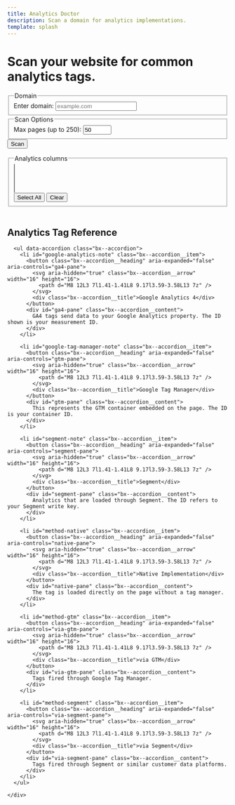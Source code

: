 ```yaml
---
title: Analytics Doctor
description: Scan a domain for analytics implementations.
template: splash
---
```

<div id="analytics-root" class="carbon-container bx--grid bx--grid--condensed">
  <div class="bx--row">
    <div class="bx--col-lg-8 bx--offset-lg-2">
      <div class="carbon-hero">
        <h1>Scan your website for common analytics tags.</h1>
      </div>
      <form id="scan-form" class="bx--form">
        <fieldset class="bx--fieldset">
          <legend class="bx--label">Domain</legend>
          <div class="bx--form-item">
            <label for="domain" class="bx--label">Enter domain:</label>
            <input type="text" id="domain" name="domain" placeholder="example.com" class="bx--text-input" />
          </div>
        </fieldset>
        <fieldset class="bx--fieldset">
          <legend class="bx--label">Scan Options</legend>
          <div class="bx--form-item">
            <label for="max-pages" class="bx--label">Max pages (up to 250):</label>
            <input type="number" id="max-pages" name="max-pages" min="1" max="250" value="50" class="bx--text-input" />
          </div>
        </fieldset>
        <button type="submit" class="bx--btn bx--btn--primary">Scan</button>
      </form>
      <div id="status"></div>
      <div id="progress-container" class="bx--progress-bar">
        <div class="bx--progress-bar__track">
          <div id="progress-bar" class="bx--progress-bar__bar" style="width:0%"></div>
        </div>
      </div>
      <div id="eta"></div>
      <fieldset id="filter-container" class="bx--fieldset">
        <legend class="bx--label">Analytics columns</legend>
        <div class="bx--form-item">
          <select id="column-select" multiple class="bx--multi-select" size="4"></select>
        </div>
        <div class="bx--btn-set">
          <button id="select-all" type="button" class="bx--btn bx--btn--secondary">Select All</button>
          <button id="clear-all" type="button" class="bx--btn bx--btn--tertiary">Clear</button>
        </div>
      </fieldset>
      <div id="summary" class="summary-panel"></div>
      <div id="table-wrapper">
        <table id="pages-table" class="bx--data-table bx--data-table--compact">
          <thead>
            <tr id="pages-header"></tr>
          </thead>
          <tbody id="pages-body"></tbody>
        </table>
      </div>
    </div>
  </div>
</div>

<script type="module" src="/js/analytics-doctor.js" defer></script>

<style>{`

#analytics-root {
  margin: 0;
  margin-top: 0;
  max-width: none;
  padding: 0 5%;
}
#scan-form {
  display: flex;
  align-items: flex-end;
  flex-wrap: wrap;
  gap: 0.5rem;
  margin-bottom: 1rem;
}
#scan-form .bx--form-item {
  display: flex;
  flex-direction: column;
}
.summary-panel ul {
  padding-left: 1.5rem;
}
.analytics-cell {
  white-space: normal;
  word-break: break-word;
}

.analytics-pill {
  display: inline-block;
  padding: 0.1rem 0.4rem;
  margin-right: 0.25rem;
  border-radius: 0.5rem;
  background: whitesmoke;
  color: black;
  font-size: 0.75rem;
  text-decoration: none;
}

.analytics-pill.google-analytics { background: #fde2c6; }
.analytics-pill.google-tag-manager { background: #e0ecfa; }
.analytics-pill.segment { background: #e1faf3; }
.analytics-pill.meta-pixel { background: #e7f0fd; }
.analytics-pill.bing { background: #e3f1fd; }
.analytics-pill.adobe-analytics { background: #efe6fb; }
.analytics-pill.mixpanel { background: #f3e6ff; }
.analytics-pill.hotjar { background: #ffe8e8; }
.analytics-pill.amplitude { background: #e8ecff; }

.analytics-pill.method-native { background: #f7f7f7; }
.analytics-pill.method-gtm { background: #f0f0f0; }
.analytics-pill.method-segment { background: #e9e9e9; }

/* Table styling */
#table-wrapper {
  max-height: 70vh;
  overflow-y: auto;
  overflow-x: auto;
  margin: 0;
  width: 100%;
}
#table-wrapper.boxed {
  width: 100%;
  margin: 0;
}

#pages-table {
  width: 100%;
  table-layout: fixed;
}





`}</style>

<div class="bx--grid bx--grid--condensed">
  <div class="bx--row">
    <div class="bx--col-lg-8 bx--offset-lg-2">
      <h2 id="analytics-reference" class="bx--type-productive-heading-03">Analytics Tag Reference</h2>

      <ul data-accordion class="bx--accordion">
        <li id="google-analytics-note" class="bx--accordion__item">
          <button class="bx--accordion__heading" aria-expanded="false" aria-controls="ga4-pane">
            <svg aria-hidden="true" class="bx--accordion__arrow" width="16" height="16">
              <path d="M8 12L3 7l1.41-1.41L8 9.17l3.59-3.58L13 7z" />
            </svg>
            <div class="bx--accordion__title">Google Analytics 4</div>
          </button>
          <div id="ga4-pane" class="bx--accordion__content">
            GA4 tags send data to your Google Analytics property. The ID shown is your measurement ID.
          </div>
        </li>

        <li id="google-tag-manager-note" class="bx--accordion__item">
          <button class="bx--accordion__heading" aria-expanded="false" aria-controls="gtm-pane">
            <svg aria-hidden="true" class="bx--accordion__arrow" width="16" height="16">
              <path d="M8 12L3 7l1.41-1.41L8 9.17l3.59-3.58L13 7z" />
            </svg>
            <div class="bx--accordion__title">Google Tag Manager</div>
          </button>
          <div id="gtm-pane" class="bx--accordion__content">
            This represents the GTM container embedded on the page. The ID is your container ID.
          </div>
        </li>

        <li id="segment-note" class="bx--accordion__item">
          <button class="bx--accordion__heading" aria-expanded="false" aria-controls="segment-pane">
            <svg aria-hidden="true" class="bx--accordion__arrow" width="16" height="16">
              <path d="M8 12L3 7l1.41-1.41L8 9.17l3.59-3.58L13 7z" />
            </svg>
            <div class="bx--accordion__title">Segment</div>
          </button>
          <div id="segment-pane" class="bx--accordion__content">
            Analytics that are loaded through Segment. The ID refers to your Segment write key.
          </div>
        </li>

        <li id="method-native" class="bx--accordion__item">
          <button class="bx--accordion__heading" aria-expanded="false" aria-controls="native-pane">
            <svg aria-hidden="true" class="bx--accordion__arrow" width="16" height="16">
              <path d="M8 12L3 7l1.41-1.41L8 9.17l3.59-3.58L13 7z" />
            </svg>
            <div class="bx--accordion__title">Native Implementation</div>
          </button>
          <div id="native-pane" class="bx--accordion__content">
            The tag is loaded directly on the page without a tag manager.
          </div>
        </li>

        <li id="method-gtm" class="bx--accordion__item">
          <button class="bx--accordion__heading" aria-expanded="false" aria-controls="via-gtm-pane">
            <svg aria-hidden="true" class="bx--accordion__arrow" width="16" height="16">
              <path d="M8 12L3 7l1.41-1.41L8 9.17l3.59-3.58L13 7z" />
            </svg>
            <div class="bx--accordion__title">via GTM</div>
          </button>
          <div id="via-gtm-pane" class="bx--accordion__content">
            Tags fired through Google Tag Manager.
          </div>
        </li>

        <li id="method-segment" class="bx--accordion__item">
          <button class="bx--accordion__heading" aria-expanded="false" aria-controls="via-segment-pane">
            <svg aria-hidden="true" class="bx--accordion__arrow" width="16" height="16">
              <path d="M8 12L3 7l1.41-1.41L8 9.17l3.59-3.58L13 7z" />
            </svg>
            <div class="bx--accordion__title">via Segment</div>
          </button>
          <div id="via-segment-pane" class="bx--accordion__content">
            Tags fired through Segment or similar customer data platforms.
          </div>
        </li>
      </ul>

    </div>
  </div>
</div>
